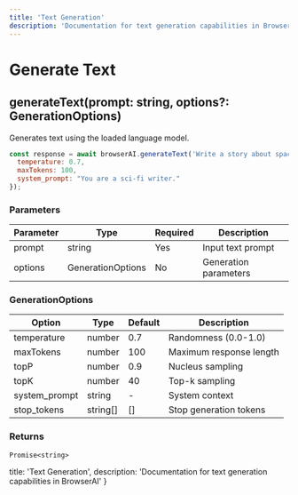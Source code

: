 ```yaml
---
title: 'Text Generation'
description: 'Documentation for text generation capabilities in BrowserAI'
---
```


# Generate Text

## generateText(prompt: string, options?: GenerationOptions)

Generates text using the loaded language model.

```javascript copy
const response = await browserAI.generateText('Write a story about space', {
  temperature: 0.7,
  maxTokens: 100,
  system_prompt: "You are a sci-fi writer."
});
```

### Parameters

| Parameter | Type | Required | Description |
|-----------|------|----------|-------------|
| prompt | string | Yes | Input text prompt |
| options | GenerationOptions | No | Generation parameters |

### GenerationOptions

| Option | Type | Default | Description |
|--------|------|---------|-------------|
| temperature | number | 0.7 | Randomness (0.0-1.0) |
| maxTokens | number | 100 | Maximum response length |
| topP | number | 0.9 | Nucleus sampling |
| topK | number | 40 | Top-k sampling |
| system_prompt | string | - | System context |
| stop_tokens | string[] | [] | Stop generation tokens |

### Returns
`Promise<string>`

  title: 'Text Generation',
  description: 'Documentation for text generation capabilities in BrowserAI'
}